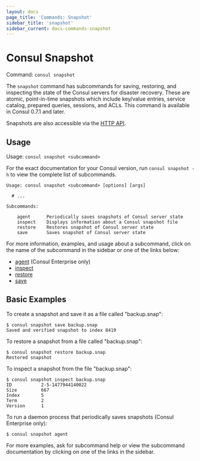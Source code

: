```yaml
---
layout: docs
page_title: 'Commands: Snapshot'
sidebar_title: 'snapshot'
sidebar_current: docs-commands-snapshot
---
```


# Consul Snapshot

Command: `consul snapshot`

The `snapshot` command has subcommands for saving, restoring, and inspecting the
state of the Consul servers for disaster recovery. These are atomic, point-in-time
snapshots which include key/value entries, service catalog, prepared queries,
sessions, and ACLs. This command is available in Consul 0.7.1 and later.

Snapshots are also accessible via the [HTTP API](/api/snapshot).

## Usage

Usage: `consul snapshot <subcommand>`

For the exact documentation for your Consul version, run `consul snapshot -h` to
view the complete list of subcommands.

```text
Usage: consul snapshot <subcommand> [options] [args]

  # ...

Subcommands:

    agent      Periodically saves snapshots of Consul server state
    inspect    Displays information about a Consul snapshot file
    restore    Restores snapshot of Consul server state
    save       Saves snapshot of Consul server state
```

For more information, examples, and usage about a subcommand, click on the name
of the subcommand in the sidebar or one of the links below:

- [agent](/docs/commands/snapshot/agent) (Consul Enterprise only)
- [inspect](/docs/commands/snapshot/inspect)
- [restore](/docs/commands/snapshot/restore)
- [save](/docs/commands/snapshot/save)

## Basic Examples

To create a snapshot and save it as a file called "backup.snap":

```text
$ consul snapshot save backup.snap
Saved and verified snapshot to index 8419
```

To restore a snapshot from a file called "backup.snap":

```text
$ consul snapshot restore backup.snap
Restored snapshot
```

To inspect a snapshot from the file "backup.snap":

```text
$ consul snapshot inspect backup.snap
ID           2-5-1477944140022
Size         667
Index        5
Term         2
Version      1
```

To run a daemon process that periodically saves snapshots (Consul Enterprise only):

```
$ consul snapshot agent
```

For more examples, ask for subcommand help or view the subcommand documentation
by clicking on one of the links in the sidebar.
